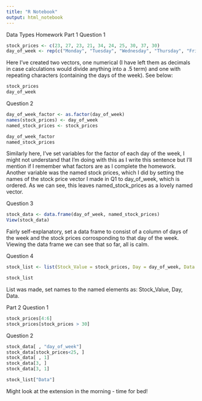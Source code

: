 ```yaml
---
title: "R Notebook"
output: html_notebook
---
```


Data Types Homework
Part 1
Question 1

```r
stock_prices <- c(23, 27, 23, 21, 34, 24, 25, 30, 37, 30)
day_of_week <- rep(c("Monday", "Tuesday", "Wednesday", "Thursday", "Friday"), times = 2)
```

Here I've created two vectors, one numerical (I have left them as decimals in case calculations would divide anything into a .5 term) and one with repeating characters (containing the days of the week). See below:

```r
stock_prices
day_of_week
```

Question 2

```r
day_of_week_factor <- as.factor(day_of_week)
names(stock_prices) <- day_of_week
named_stock_prices <- stock_prices
```

```r
day_of_week_factor
named_stock_prices
```

Similarly here, I've set variables for the factor of each day of the week, I might not understand that I'm doing with this as I write this sentence but I'll mention if I remember what factors are as I complete the homework. Another variable was the named stock prices, which I did by setting the names of the stock price vector I made in Q1 to day_of_week, which is ordered. As we can see, this leaves named_stock_prices as a lovely named vector. 

Question 3 

```r
stock_data <- data.frame(day_of_week, named_stock_prices)
View(stock_data)
```

Fairly self-explanatory, set a data frame to consist of a column of days of the week and the stock prices corrosponding to that day of the week. Viewing the data frame we can see that so far, all is calm. 

Question 4

```r
stock_list <- list(Stock_Value = stock_prices, Day = day_of_week, Data = stock_data)
```

```r
stock_list
```

List was made, set names to the named elements as: Stock_Value, Day, Data.


Part 2
Question 1

```r
stock_prices[4:6]
stock_prices[stock_prices > 30]
```

Question 2

```r
stock_data[ , "day_of_week"]
stock_data[stock_prices<25, ]
stock_data[ , 1]
stock_data[3, ]
stock_data[3, 1]
```

```r
stock_list["Data"]
```

Might look at the extension in the morning - time for bed!






